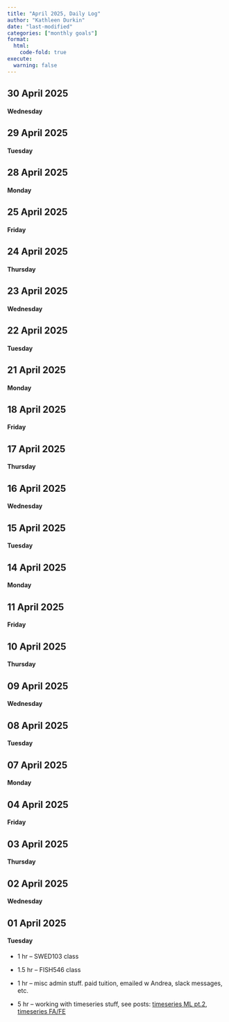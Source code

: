 ```yaml
---
title: "April 2025, Daily Log"
author: "Kathleen Durkin"
date: "last-modified"
categories: ["monthly goals"]
format:
  html:
    code-fold: true
execute:
  warning: false
---
```


## 30 April 2025

#### Wednesday

## 29 April 2025

#### Tuesday

## 28 April 2025

#### Monday

## 25 April 2025

#### Friday

## 24 April 2025

#### Thursday

## 23 April 2025

#### Wednesday

## 22 April 2025

#### Tuesday

## 21 April 2025

#### Monday

## 18 April 2025

#### Friday

## 17 April 2025

#### Thursday

## 16 April 2025

#### Wednesday

## 15 April 2025

#### Tuesday

## 14 April 2025

#### Monday

## 11 April 2025

#### Friday

## 10 April 2025

#### Thursday

## 09 April 2025

#### Wednesday

## 08 April 2025

#### Tuesday

## 07 April 2025

#### Monday

## 04 April 2025

#### Friday

## 03 April 2025

#### Thursday

## 02 April 2025

#### Wednesday

## 01 April 2025

#### Tuesday

-   1 hr -- SWED103 class

-   1.5 hr -- FISH546 class

-   1 hr -- misc admin stuff. paid tuition, emailed w Andrea, slack messages, etc.

-   5 hr -- working with timeseries stuff, see posts: [timeseries ML pt.2](../../projects/E5_coral/2025_04_01_timeseries_ML 2.qmd), [timeseries FA/FE](../../projects/E5_coral/2025_04_01_timeseries_FA_FE.qmd)
